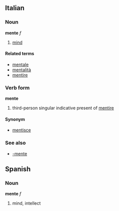 ==Italian==
===Noun===
'''mente''' ''f''

# [[mind]]

====Related terms====
*[[mentale]]
*[[mentalità]]
*[[mentire]]

===Verb form===
'''mente'''
# third-person singular indicative present of [[mentire]]

====Synonym====
*[[mentisce]]

===See also===
*[[-mente]]
==Spanish==
===Noun===
'''mente''' ''f''
#mind, intellect
